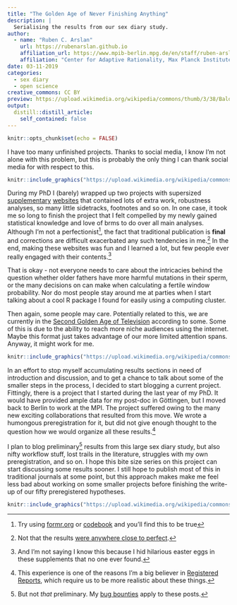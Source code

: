 ```yaml
---
title: "The Golden Age of Never Finishing Anything"
description: |
  Serialising the results from our sex diary study.
author:
  - name: "Ruben C. Arslan"
    url: https://rubenarslan.github.io
    affiliation_url: https://www.mpib-berlin.mpg.de/en/staff/ruben-arslan
    affiliation: "Center for Adaptive Rationality, Max Planck Institute for Human Development, Berlin" 
date: 03-11-2019
categories: 
  - sex diary
  - open science
creative_commons: CC BY
preview: https://upload.wikimedia.org/wikipedia/commons/thumb/3/38/Baldomer_Gili_Roig._La_Sagrada_Fam%C3%ADlia%2C_1905_Copia_moderna_del_negatiu_original_de_vidre.jpg/981px-Baldomer_Gili_Roig._La_Sagrada_Fam%C3%ADlia%2C_1905_Copia_moderna_del_negatiu_original_de_vidre.jpg
output:
  distill::distill_article:
    self_contained: false
---
```


```r
knitr::opts_chunk$set(echo = FALSE)
```


I have too many unfinished projects. Thanks to social media, I know I'm not alone with
this problem, but this is probably the only thing I can thank social media for with respect to this.

<aside>
```r
knitr::include_graphics("https://upload.wikimedia.org/wikipedia/commons/thumb/3/38/Baldomer_Gili_Roig._La_Sagrada_Fam%C3%ADlia%2C_1905_Copia_moderna_del_negatiu_original_de_vidre.jpg/981px-Baldomer_Gili_Roig._La_Sagrada_Fam%C3%ADlia%2C_1905_Copia_moderna_del_negatiu_original_de_vidre.jpg")
```
</aside>

During my PhD I (barely) wrapped up two projects with supersized [supplementary](https://rubenarslan.github.io/ovulatory_shifts/) [websites](https://rubenarslan.github.io/paternal_age_fitness/) that contained lots of extra work, robustness analyses, so many little sidetracks, footnotes and so on. In one case, it took me so long to finish the project that I felt compelled by my newly gained statistical knowledge and love of brms to do over all main analyses. Although I'm not a perfectionist^[Try using [formr.org](https://formr.org) or [codebook](https://github.com/rubenarslan/formr.org) and you'll find this to be true], the fact that traditional publication is __final__ and corrections are difficult exacerbated any such tendencies in me.^[Not that the results [were anywhere close to perfect](../2018-10-26-on-making-mistakes-and-my-bug-bounty-program/).] In the end, making these websites was fun and I learned a lot, but few people ever really engaged with their contents.^[And I'm not saying I know this because I hid hilarious easter eggs in these supplements that no one ever found.]

That is okay - not everyone needs to care about the intricacies behind the question whether older fathers have more harmful mutations in their sperm, or the many decisions on can make when calculating a fertile window probability. Nor do most people stay around me at parties when I start talking about a cool R package I found for easily using a computing cluster.

Then again, some people may care. Potentially related to this, we are currently in the [Second Golden Age of Television](https://en.wikipedia.org/wiki/Golden_Age_of_Television_(2000s%E2%80%93present)) according to some. Some of this is due to the ability to reach more niche audiences using the internet. Maybe this format just takes advantage of our more limited attention spans. Anyway, it might work for me.

<aside>
```r
knitr::include_graphics("https://upload.wikimedia.org/wikipedia/commons/thumb/8/83/Tour_de_babel.jpeg/1024px-Tour_de_babel.jpeg")
```
</aside>

In an effort to stop myself accumulating results sections in need of introduction and discussion, and to get a chance to talk about some of the smaller steps in the process, I decided to start blogging a current project. Fittingly, there is a project that I started during the last year of my PhD. It would have provided ample data for my post-doc in Göttingen, but I moved back to Berlin to work at the MPI. The project suffered owing to the many new exciting collaborations that resulted from this move. We wrote a humongous preregistration for it, but did not give enough thought to the question how we would organize all these results.^[This experience is one of the reasons I'm a big believer in [Registered Reports](https://cos.io), which require us to be more realistic about these things.]

I plan to blog preliminary^[But not _that_ preliminary. My [bug bounties](../bug_bounty.html) apply to these posts.] results from this large sex diary study, but also nifty workflow stuff, lost trails in the literature, struggles with my own preregistration, and so on. I hope this bite size series on this project can start discussing some results sooner. I still hope to publish most of this in traditional journals at some point, but this approach makes make me feel less bad about working on some smaller projects before finishing the write-up of our fifty preregistered hypotheses.

```r
knitr::include_graphics("https://upload.wikimedia.org/wikipedia/commons/thumb/2/22/BBI_2010-07-23_5.JPG/1024px-BBI_2010-07-23_5.JPG")
```

